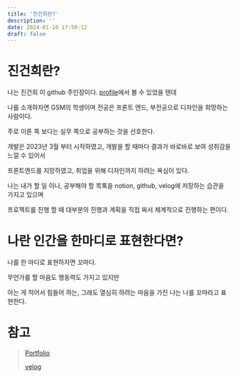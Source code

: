 ```yaml
---
title: '진건희란?'
description: ''
date: 2024-01-10 17:50:12
draft: false
---
```

# 진건희란?

나는 진건희 이 github 주인장이다.
[profile](https://github.com/GSMIOTjgh)에서 볼 수 있었을 텐데

나를 소개하자면 GSM의 학생이며 전공은 프론트 엔드,
부전공으로 디자인을 희망하는 사람이다.

주로 이론 쪽 보다는 실무 쪽으로 공부하는 것을 선호한다.

개발은 2023년 3월 부터 시작하였고, 개발을 할 때마다 결과가 바로바로 보여 성취감을 느낄 수 있어서

프론트엔드를 지망하였고, 취업을 위해 디자인까지 하려는 욕심이 있다.

나는 내가 할 일 이나, 공부해야 할 목록을 notion, github, velog에 저장하는 습관을 가지고 있으며

프로젝트를 진행 할 때 대부분의 진행과 계획을 직접 짜서 체계적으로 진행하는 편이다.

# 나란 인간을 한마디로 표현한다면?

나를 한 마디로 표현하자면 꼬마다.

무언가를 할 마음도 행동력도 가지고 있지만

아는 게 적어서 힘들어 하는, 그래도 열심히 하려는 마음을 가진 나는 나를 꼬마라고 표현한다.

# 참고

>[Portfolio](https://www.notion.so/b833ef4ae2df441e9d528e847687f2f8?pvs=4)
>
>[velog](https://velog.io/@jgh/posts)


